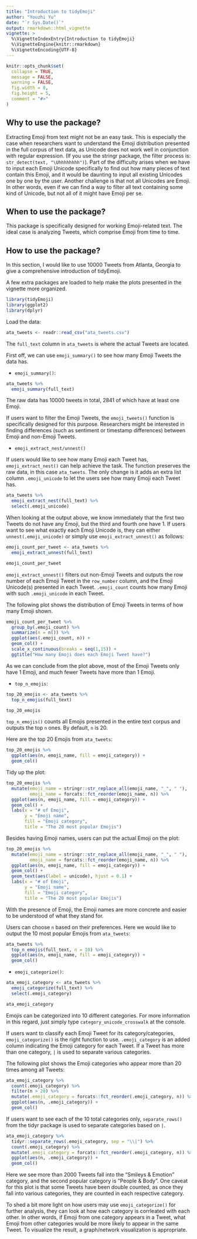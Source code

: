 ```yaml
---
title: "Introduction to tidyEmoji"
author: "Youzhi Yu"
date: "`r Sys.Date()`"
output: rmarkdown::html_vignette
vignette: >
  %\VignetteIndexEntry{Introduction to tidyEmoji}
  %\VignetteEngine{knitr::rmarkdown}
  %\VignetteEncoding{UTF-8}
---
```


```r
knitr::opts_chunk$set(
  collapse = TRUE,
  message = FALSE,
  warning = FALSE,
  fig.width = 8, 
  fig.height = 5,
  comment = "#>"
)
```

## Why to use the package?

Extracting Emoji from text might not be an easy task. This is especially the case when researchers want to understand the Emoji distribution presented in the full corpus of text data, as Unicode does not work well in conjunction with regular expression. (If you use the stringr package, the filter process is: `str_detect(text, "\Uhhhhhhhh")`). Part of the difficulty arises when we have to input each Emoji Unicode specifically to find out how many pieces of text contain this Emoji, and it would be daunting to input all existing Unicodes one by one by the user. Another challenge is that not all Unicodes are Emoji. In other words, even if we can find a way to filter all text containing some kind of Unicode, but not all of it might have Emoji per se. 

## When to use the package?

This package is specifically designed for working Emoji-related text. The ideal case is analyzing Tweets, which comprise Emoji from time to time. 

## How to use the package?

In this section, I would like to use 10000 Tweets from Atlanta, Georgia to give a comprehensive introduction of tidyEmoji.

A few extra packages are loaded to help make the plots presented in the vignette more organized. 

```r
library(tidyEmoji)
library(ggplot2)
library(dplyr)
```

Load the data:

```r
ata_tweets <- readr::read_csv("ata_tweets.csv")
```
The `full_text` column in `ata_tweets` is where the actual Tweets are located. 

First off, we can use `emoji_summary()` to see how many Emoji Tweets the data has. 

- `emoji_summary()`:

```r
ata_tweets %>%
  emoji_summary(full_text)
```

The raw data has 10000 tweets in total, 2841 of which have at least one Emoji.


If users want to filter the Emoji Tweets, the `emoji_tweets()` function is specifically designed for this purpose. Researchers might be interested in finding differences (such as sentiment or timestamp differences) between Emoji and non-Emoji Tweets.

- `emoji_extract_nest/unnest()`

If users would like to see how many Emoji each Tweet has, `emoji_extract_nest()` can help achieve the task. The function preserves the raw data, in this case `ata_tweets`. The only change is it adds an extra list column `.emoji_unicode` to let the users see how many Emoji each Tweet has.  

```r
ata_tweets %>%
  emoji_extract_nest(full_text) %>%
  select(.emoji_unicode) 
```
When looking at the output above, we know immediately that the first two Tweets do not have any Emoji, but the third and fourth one have 1. If users want to see what exactly each Emoji Unicode is, they can either `unnest(.emoji_unicode)` or simply use `emoji_extract_unnest()` as follows:


```r
emoji_count_per_tweet <- ata_tweets %>%
  emoji_extract_unnest(full_text) 

emoji_count_per_tweet
```

`emoji_extract_unnest()` filters out non-Emoji Tweets and outputs the row number of each Emoji Tweet in the `row_number` column, and the Emoji Unicode(s) presented in each Tweet. `.emoji_count` counts how many Emoji with such `.emoji_unicode` in each Tweet. 

The following plot shows the distribution of Emoji Tweets in terms of how many Emoji shown. 

```r
emoji_count_per_tweet %>%
  group_by(.emoji_count) %>%
  summarize(n = n()) %>%
  ggplot(aes(.emoji_count, n)) +
  geom_col() +
  scale_x_continuous(breaks = seq(1,15)) +
  ggtitle("How many Emoji does each Emoji Tweet have?")
```

As we can conclude from the plot above, most of the Emoji Tweets only have 1 Emoji, and much fewer Tweets have more than 1 Emoji. 

- `top_n_emojis`:

```r
top_20_emojis <- ata_tweets %>%
  top_n_emojis(full_text)

top_20_emojis
```

`top_n_emojis()` counts all Emojis presented in the entire text corpus and outputs the top `n` ones. By default, `n` is 20.  

Here are the top 20 Emojis from `ata_tweets`:

```r
top_20_emojis %>%
  ggplot(aes(n, emoji_name, fill = emoji_category)) +
  geom_col()
```

Tidy up the plot:

```r
top_20_emojis %>%
  mutate(emoji_name = stringr::str_replace_all(emoji_name, "_", " "),
         emoji_name = forcats::fct_reorder(emoji_name, n)) %>%
  ggplot(aes(n, emoji_name, fill = emoji_category)) +
  geom_col() +
  labs(x = "# of Emoji",
       y = "Emoji name",
       fill = "Emoji category",
       title = "The 20 most popular Emojis")
```

Besides having Emoji names, users can put the actual Emoji on the plot:

```r
top_20_emojis %>%
  mutate(emoji_name = stringr::str_replace_all(emoji_name, "_", " "),
         emoji_name = forcats::fct_reorder(emoji_name, n)) %>%
  ggplot(aes(n, emoji_name, fill = emoji_category)) +
  geom_col() +
  geom_text(aes(label = unicode), hjust = 0.1) +
  labs(x = "# of Emoji",
       y = "Emoji name",
       fill = "Emoji category",
       title = "The 20 most popular Emojis")
```

With the presence of Emoji, the Emoji names are more concrete and easier to be understood of what they stand for. 

Users can choose `n` based on their preferences. Here we would like to output the 10 most popular Emojis from `ata_tweets`:

```r
ata_tweets %>%
  top_n_emojis(full_text, n = 10) %>%
  ggplot(aes(n, emoji_name, fill = emoji_category)) +
  geom_col()
```

- `emoji_categorize()`:

```r
ata_emoji_category <- ata_tweets %>%
  emoji_categorize(full_text) %>%
  select(.emoji_category)

ata_emoji_category
```

Emojis can be categorized into 10 different categories. For more information in this regard, just simply type `category_unicode_crosswalk` at the console. 

If users want to classify each Emoji Tweet for its category/categories, `emoji_categorize()` is the right function to use. `.emoji_category` is an added column indicating the Emoji category for each Tweet. If a Tweet has more than one category, `|` is used to separate various categories.

The following plot shows the Emoji categories who appear more than 20 times among all Tweets: 

```r
ata_emoji_category %>%
  count(.emoji_category) %>%
  filter(n > 20) %>%
  mutate(.emoji_category = forcats::fct_reorder(.emoji_category, n)) %>%
  ggplot(aes(n, .emoji_category)) +
  geom_col()
```

If users want to see each of the 10 total categories only, `separate_rows()` from the tidyr package is used to separate categories based on `|`.

```r
ata_emoji_category %>%
  tidyr::separate_rows(.emoji_category, sep = "\\|") %>%
  count(.emoji_category) %>%
  mutate(.emoji_category = forcats::fct_reorder(.emoji_category, n)) %>%
  ggplot(aes(n, .emoji_category)) +
  geom_col()
```

Here we see more than 2000 Tweets fall into the "Smileys & Emotion" category, and the second popular category is "People & Body". One caveat for this plot is that some Tweets have been double counted, as once they fall into various categories, they are counted in each respective category. 

To shed a bit more light on how users may use `emoji_categorize()` for further analysis, they can look at how each category is corrleated with each other. In other words, if Emoji from one category appears in a Tweet, what Emoji from other categories would be more likely to appear in the same Tweet. To visualize the result, a graph/network visualization is appropriate.  




